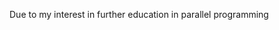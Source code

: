 <!-- ## **Chapel study and writing** 🚧 -->

Due to my interest in further education in parallel programming
